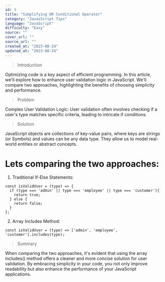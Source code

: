 ---
id: 3
title: "Simplifying OR Conditional Operator"
category: "JavasScript Tips"
language: "JavaScript"
difficulty: "Easy"
source: ""
cover_url: ""
source_url: ""
created_at: "2023-08-24"
updated_at: "2023-08-24"
---

> Introduction

Optimizing code is a key aspect of efficient programming. In this article, we'll explore how to enhance user validation logic in JavaScript. We'll compare two approaches, highlighting the benefits of choosing simplicity and performance.

> Problem

Complex User Validation Logic:
User validation often involves checking if a user's type matches specific criteria, leading to intricate if conditions.
&nbsp;

> Solution

JavaScript objects are collections of key-value pairs, where keys are strings (or Symbols) and values can be any data type. They allow us to model real-world entities or abstract concepts.

# Lets comparing the two approaches:

1. Traditional If-Else Statements:

```
const isValidUser = (type) => {
  if (type === 'admin' || type === 'employee' || type === 'customer'){
    return true;
  } else {
    return false;
  }
};

```

2. Array Includes Method:

```
const isValidUser = (type) => ['admin', 'employee', 'customer'].includes(type);

```

> Summary

When comparing the two approaches, it's evident that using the array includes() method offers a cleaner and more concise solution for user validation. By embracing simplicity in your code, you not only improve readability but also enhance the performance of your JavaScript applications.
